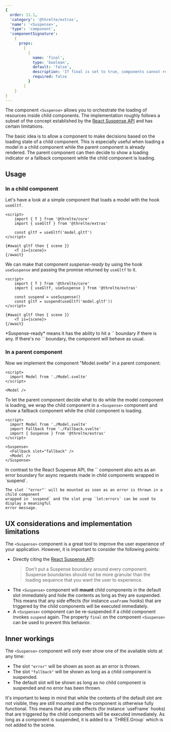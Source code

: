 ```yaml
---
{
  order: 11.1,
  'category': '@threlte/extras',
  'name': '<Suspense>',
  'type': 'component',
  'componentSignature':
    {
      props:
        [
          {
            name: 'final',
            type: 'boolean',
            default: 'false',
            description: 'If final is set to true, components cannot re-suspend the suspended state.',
            required: false
          }
        ]
    }
}
---
```


The component `<Suspense>` allows you to orchestrate the loading of resources
inside child components. The implementation roughly follows a subset of the concept
established by the [React Suspense
API](https://react.dev/reference/react/Suspense) and has certain limitations.

The basic idea is to allow a component to make decisions based on the loading
state of a child component. This is especially useful when loading a model in a
child component while the parent component is already rendered. The parent
component can then decide to show a loading indicator or a fallback component
while the child component is loading.

<Example path="extras/suspense" />

## Usage

### In a child component

Let's have a look at a simple component that loads a model with the hook `useGltf`.

```svelte title="Model.svelte"
<script>
	import { T } from '@threlte/core'
	import { useGltf } from '@threlte/extras'

	const gltf = useGltf('model.gltf')
</script>

{#await gltf then { scene }}
	<T is={scene}>
{/await}
```

We can make that component _suspense-ready_ by using the hook `useSuspense` and passing the promise returned by `useGltf` to it.

```svelte {3,6}m {5}+ title="Model.svelte"
<script>
	import { T } from '@threlte/core'
	import { useGltf, useSuspense } from '@threlte/extras'

	const suspend = useSuspense()
	const gltf = suspend(useGltf('model.gltf'))
</script>

{#await gltf then { scene }}
	<T is={scene}>
{/await}
```

<Tip type="tip" title="Suspense-ready">
	*Suspense-ready* means it has the ability to hit a `<Suspense>` boundary if there is any. If there's no `<Suspense>` boundary, the component will behave as usual.
</Tip>

### In a parent component

Now we implement the component "Model.svelte" in a parent component:

```svelte title="Parent.svelte"
<script>
  import Model from './Model.svelte'
</script>

<Model />
```

To let the parent component decide what to do while the model component is loading, we wrap the child component in a `<Suspense>` component and show a fallback component while the child component is loading.

```svelte {3,4,7,8,10}+ title="Parent.svelte"
<script>
  import Model from './Model.svelte'
  import Fallback from './Fallback.svelte'
  import { Suspense } from '@threlte/extras'
</script>

<Suspense>
  <Fallback slot="fallback" />
  <Model />
</Suspense>
```

<Tip type="tip" title="Error Boundary">
	In contrast to the React Suspense API, the `<Suspense>` component also acts as an
	error boundary for async requests	made in child components wrapped in `suspend`.

    The slot `"error"` will be mounted as soon as an error is thrown in a child component
    wrapped in `suspend` and the slot prop `let:errors` can be used to display a meaningful
    error message.

</Tip>

## UX considerations and implementation limitations

The `<Suspense>` component is a great tool to improve the user experience of your application. However, it is important to consider the following points:

- Directly citing the [React Suspense API](https://react.dev/reference/react/Suspense#revealing-nested-content-as-it-loads):
  > Don't put a Suspense boundary around every component. Suspense boundaries should not be more granular than the loading sequence that you want the user to experience.
- The `<Suspense>` component will **mount** child components in the default slot immediately and hide the contents
  as long as they are suspended. This means that any side effects (for instance `useFrame` hooks) that are triggered
  by the child components will be executed immediately.
- A `<Suspense>` component can be re-suspended if a child component invokes `suspend` again. The property `final` on the component `<Suspense>` can be used to prevent this behavior.

## Inner workings

The `<Suspense>` component will only ever show one of the available slots at any time:

- The slot `"error"` will be shown as soon as an error is thrown.
- The slot `"fallback"` will be shown as long as a child component is suspended.
- The default slot will be shown as long as no child component is suspended and no error has been thrown.

<Tip type="warning">
  It's important to keep in mind that while the contents of the default slot are not visible, they
  are still mounted and the component is otherwise fully functional. This means that any side
  effects (for instance `useFrame` hooks) that are triggered by the child components will be
  executed immediately. As long as a component is suspended, it is added to a `THREE.Group` which is
  not added to the scene.
</Tip>
